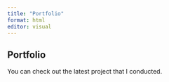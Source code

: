 ```yaml
---
title: "Portfolio"
format: html
editor: visual
---
```


## Portfolio

You can check out the latest project that I conducted.
